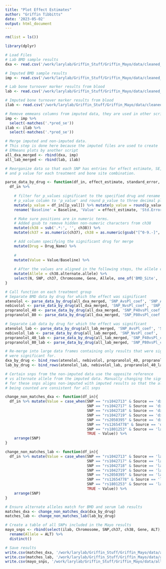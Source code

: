 ```yaml
---
title: "Plot Effect Estimates"
author: "Griffin Tibbitts"
date: '2023-05-02'
output: html_document
---
```

```r
rm(list = ls())
```

```r
library(dplyr)
```

```r
# Load Files 
# Lab BMD sample results
dxa <- read.csv('/work/larylab/Griffin_Stuff/Griffin_Mayo/data/cleaned_dxa.csv')

# Imputed BMD sample results
imp <- read.csv('/work/larylab/Griffin_Stuff/Griffin_Mayo/data/cleaned_imputed_dxa.csv')

# Lab bone turnover marker results from blood
lab <- read.csv('/work/larylab/Griffin_Stuff/Griffin_Mayo/data/cleaned_lab.csv')

# Imputed bone turnover marker results from blood
ilab <- read.csv('/work/larylab/Griffin_Stuff/Griffin_Mayo/data/cleaned_imputed_lab.csv')
```

```r
# Remove emmeans columns from imputed data, they are used in other scripts
imp <- imp %>%
  select(-matches('.*pred_se'))
ilab <- ilab %>%
  select(-matches('.*pred_se'))
```

```r
# Merge imputed and non-imputed data.
# This step is done here because the imputed files are used to create 
# EMmeans plots by another script
all_dxa_merged <- rbind(dxa, imp)
all_lab_merged <- rbind(lab, ilab)
```

```r
# Reorganize data so that each SNP has entries for effect estimate, SE, 
# and p value for each treatment and bone site combination.

parse_data_by_drug <- function(df_in, effect_estimate, standard_error, p_val, Drug_Name, Baseline) {
  df_in %>%
    
    # filter for p_values significant to the specified drug and rename
    # p_value column to 'p_value' and round p_value to three decimal places
    mutate(p_value = df_in[[p_val]]) %>% mutate(p_value = round(p_value, 3)) %>%
    rename('Baseline' = Baseline, 'Value' = effect_estimate, 'Std.Error' = standard_error, 'p' = p_value) %>%

    # Make sure positions are in numeric terms.
    # Added gsub to remove hidden non-numeric characters from ch38
    mutate(ch38 = sub('.*:', '', ch38)) %>%
    mutate(ch37 = as.numeric(ch37), ch38 = as.numeric(gsub("[^0-9.-]", "", ch38))) %>%

    # Add column specifying the significant drug for merge
    mutate(Drug = Drug_Name) %>%
    
    # 
    mutate(Value = Value/Baseline) %>%
    
    # After the values are aligned in the following steps, the allele counted will be the alternate allele for each snp
    mutate(Allele = ch38.alternate.allele) %>%
    select(N, SNP, ch37, Chromosome, Gene, Allele, one_of('BMD_Site', 'Lab'), Drug, Value, Std.Error, p, Source)
}
```

```r
# Call function on each treatment group
# Separate BMD data by drug for which the effect was significant
atenolol <- parse_data_by_drug(all_dxa_merged, 'SNP_AvsPl_coef', 'SNP_AvsPl_se', 'SNP_AvsPl_pval', 'Atenolol', 'Mean_BMD0')
nebivolol <- parse_data_by_drug(all_dxa_merged, 'SNP_NvsPl_coef', 'SNP_NvsPl_se', 'SNP_NvsPl_pval', 'Nebivolol', 'Mean_BMD0')
propranolol_40 <- parse_data_by_drug(all_dxa_merged, 'SNP_P40vsPl_coef', 'SNP_P40vsPl_se', 'SNP_P40vsPl_pval', 'Propranolol40', 'Mean_BMD0')
propranolol_80 <- parse_data_by_drug(all_dxa_merged, 'SNP_P80vsPl_coef', 'SNP_P80vsPl_se', 'SNP_P80vsPl_pval', 'Propranolol80', 'Mean_BMD0')

# Separate Lab data by drug for which the effect was significant
atenolol_lab <- parse_data_by_drug(all_lab_merged, 'SNP_AvsPl_coef', 'SNP_AvsPl_se', 'SNP_AvsPl_pval', 'Atenolol', 'Mean_Lab0')
nebivolol_lab <- parse_data_by_drug(all_lab_merged, 'SNP_NvsPl_coef', 'SNP_NvsPl_se', 'SNP_NvsPl_pval', 'Nebivolol', 'Mean_Lab0')
propranolol_40_lab <- parse_data_by_drug(all_lab_merged, 'SNP_P40vsPl_coef', 'SNP_P40vsPl_se', 'SNP_P40vsPl_pval', 'Propranolol40', 'Mean_Lab0')
propranolol_80_lab <- parse_data_by_drug(all_lab_merged, 'SNP_P80vsPl_coef', 'SNP_P80vsPl_se', 'SNP_P80vsPl_pval', 'Propranolol80', 'Mean_Lab0')
```

```r
# Re-merge into large data frames containing only results that were significant and the drug they
# were significant for.
dxa_by_drug <- bind_rows(atenolol, nebivolol, propranolol_40, propranolol_80)
lab_by_drug <- bind_rows(atenolol_lab, nebivolol_lab, propranolol_40_lab, propranolol_80_lab)
```

```r
# Certain snps from the non-imputed data use the opposite reference
# vs alternate allele from the imputed data. Manually changing the signs 
# for these snps aligns non-imputed with imputed results so that the alleles
# being counted are consistent for all snps

change_non_matches_dxa <- function(df_in){
  df_in %>% mutate(Value = case_when(SNP == "rs1042713" & Source == 'dxa' ~ as.numeric(Value) * -1,
                                     SNP == "rs1042717" & Source == 'dxa' ~ as.numeric(Value) * -1,
                                     SNP == "rs1042718" & Source == 'dxa' ~ as.numeric(Value) * -1,
                                     SNP == "rs1042719" & Source == 'dxa' ~ as.numeric(Value) * -1,
                                     SNP == "rs2050395" & Source == 'dxa' ~ as.numeric(Value) * -1,
                                     SNP == "rs12654778" & Source == 'dxa' ~ as.numeric(Value) * -1,
                                     SNP == "rs1801253" & Source == 'lab' ~ as.numeric(Value) * -1,
                                     TRUE ~ Value)) %>%
    arrange(SNP)
}

change_non_matches_lab <- function(df_in){
  df_in %>% mutate(Value = case_when(SNP == "rs1042713" & Source == 'lab' ~ as.numeric(Value) * -1,
                                     SNP == "rs1042717" & Source == 'lab' ~ as.numeric(Value) * -1,
                                     SNP == "rs1042718" & Source == 'lab' ~ as.numeric(Value) * -1,
                                     SNP == "rs1042719" & Source == 'lab' ~ as.numeric(Value) * -1,
                                     SNP == "rs2050395" & Source == 'lab' ~ as.numeric(Value) * -1,
                                     SNP == "rs12654778" & Source == 'lab' ~ as.numeric(Value) * -1,
                                     SNP == "rs1801253" & Source == 'lab' ~ as.numeric(Value) * -1,
                                     TRUE ~ Value)) %>%
    arrange(SNP)
}
```

```r
# Ensure alternate alleles match for BMD and serum lab results 
matches_dxa <- change_non_matches_dxa(dxa_by_drug) 
matches_lab <- change_non_matches_lab(lab_by_drug) 
```

```r
# Create a table of all SNPs included in the Mayo results 
mayo_snps <- rbind(select(ilab, Chromosome, SNP,ch37, ch38, Gene, ALT), select(imp, Chromosome, SNP,ch37, ch38, Gene, ALT)) %>%
  rename(Allele = ALT) %>%
  distinct()
```

```r
# Save results
write.csv(matches_dxa, '/work/larylab/Griffin_Stuff/Griffin_Mayo/data/all_mayo_BMD.csv')
write.csv(matches_lab, '/work/larylab/Griffin_Stuff/Griffin_Mayo/data/all_mayo_LAB.csv')
write.csv(mayo_snps, '/work/larylab/Griffin_Stuff/Griffin_Mayo/data/all_mayo_SNPs.csv')
```

